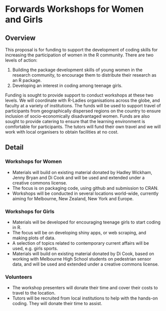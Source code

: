 # Forwards Workshops for Women and Girls
<!--
This is where the proposal should be outlined. 
-->

## Overview
<!--
At a high-level address what your proposal is and how it will address the problem identified. Highlight any benefits to the R Community that follow from solving the problem. This should be your most compelling section.
-->

This proposal is for funding to support the development of coding skills for increasing the participation of women in the R community. There are two levels of action:

1. Building the package development skills of young women in the research community, to encourage them to distribute their research as an R package.
2. Developing an interest in coding among teenage girls. 

Funding is sought to provide support to conduct workshops at these two levels. We will coordinate with R-Ladies organisations across the globe, and faculty at a variety of institutions. The funds will be used to support travel of participants from geographically dispersed regions on the country to ensure inclusion of socio-economically disadvantaged women. Funds are also sought to provide catering to ensure that the learning environment is comfortable for participants. The tutors will fund their own travel and we will work with local organisers to obtain facilities at no cost. 

## Detail
<!--
Go into more detail about the specifics of the project and it delivers against the problem.

Depending on project type the detail section should include:

 - [ ] Minimum Viable Product
 - [ ] Architecture
 - [ ] Assumptions
-->

### Workshops for Women

 - Materials will build on existing material donated by Hadley Wickham, Jenny Bryan and Di Cook and will be used and extended under a creative commons license. 
 - The focus is on packaging code, using github and submission to CRAN. 
 - Workshops will be conducted in several locations world-wide, currently aiming for Melbourne, New Zealand, New York and Europe. 

<!--
 Workshops for women will re-use existing material contributed by Hadley, based on Master R Developer workshops (second day only). This will be made available to members of Forwards taskforce and others from the R Community for the sole purpose of running workshops targeted at under-represented groups [must be free to participants? Tutors must be volunteers?]. Hadley maintains copyright and full ownership of the materials.
 - Tutors agree to donate their time, but expenses are covered. As course material is already prepared, volunteer time is restricted to the workshop itself.
 - 3 workshops will be run, in NZ, US and EU, to tie in with R/statistical computing/statistics conferences that tutors already plan to attend. In this way no travel funding is required for tutors and the potential audience is maximised, with many attendees able to justify funding travel to both workshop and conference.
 - Therefore only expenses are additional night(s) accommodation of tutors and per diem for travel and subsistence; tea/coffee breaks and lunch for all participants. Additional funding is included to contribute to travel/accommodation expenses for people that need additional financial support.
-->

### Workshops for Girls

 - Materials will be developed for encouraging teenage girls to start coding in R.
 - The focus will be on developing shiny apps, or web scraping, and making plots of data. 
 - A selection of topics related to contemporary current affairs will be used, e.g. girls sports.
 - Materials will build on existing material donated by Di Cook, based on working with Melbourne High School students on pedestrian sensor data, and will be used and extended under a creative commons license.  

<!--
 Girl's workshop will be run on same principle, but new material needs to be developed for this, which will be developed by Di/Hadley/Jenny. Part of the funding will go to this. Afterwards material will be made available to members of Forwards taskforce and others from the R Community for the sole purpose of running similar outreach events [similar conditions as above].
 - It is assumed in this case, groups of girls will travel up for the day at low cost (e.g. coach travel) so can self-fund as a usual school trip.
-->

### Volunteers

- The workshop presenters will donate their time and cover their costs to travel to the location.
- Tutors will be recruited from local institutions to help with the hands-on coding. They will donate their time to assist.
